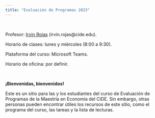 ```yaml
---
title: "Evaluación de Programas 2023"
---
```


<br>

Profesor: [Irvin Rojas](https://www.rojasirvin.com/) (irvin.rojas@cide.edu).

Horario de clases: lunes y miércoles (8:00 a 9:30).

Plataforma del curso: Microsoft Teams.

Horario de oficina: por definir.

<br>

**¡Bienvenidas, bienvenidos!**

Este es un sitio para las y los estudiantes del curso de Evaluación de Programas de la Maestría en Economía del CIDE. Sin embargo, otras personas pueden encontrar útiles los recursos de este sitio, como el programa del curso, las tareas y la lista de lecturas.

